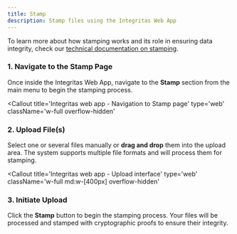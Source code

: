 ```yaml
---
title: Stamp
description: Stamp files using the Integritas Web App
---
```


To learn more about how stamping works and its role in ensuring data integrity,
check our [technical documentation on stamping](/docs/technical-docs/stamping).

### 1. Navigate to the Stamp Page

Once inside the Integritas Web App, navigate to the **Stamp** section from the main menu to begin the stamping process.

<Callout
  title='Integritas web app - Navigation to Stamp page'
  type='web'
  className='w-full overflow-hidden'
>
  <ImageZoom
    width={380}
    height={200}
    alt='Integritas web app - navigation to stamp page'
    src='/guide-web/nav-stamp.png'
    className='w-full h-auto object-contain'
  />
</Callout>

### 2. Upload File(s)

Select one or several files manually or **drag and drop** them into the upload area. The system supports multiple file formats and will process them for stamping.

<Callout
  title='Integritas web app - Upload interface'
  type='web'
  className='w-full md:w-[400px] overflow-hidden'
>
  <ImageZoom
    width={400}
    height={400}
    alt='Integritas web app - upload interface'
    src='/guide-web/stamp-box.png'
    className='w-full h-auto object-contain'
  />
</Callout>

### 3. Initiate Upload

Click the **Stamp** button to begin the stamping process. Your files will be processed and stamped with cryptographic proofs to ensure their integrity.
